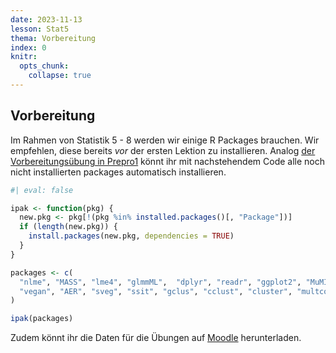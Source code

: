 ```yaml
---
date: 2023-11-13
lesson: Stat5
thema: Vorbereitung
index: 0
knitr:
  opts_chunk: 
    collapse: true
---
```


## Vorbereitung {#sec-stat5-8-vorbereitung}

Im Rahmen von Statistik 5 - 8 werden wir einige R Packages brauchen. Wir empfehlen, diese bereits *vor* der ersten Lektion zu installieren. Analog [der Vorbereitungsübung in Prepro1](#sec-prepro-vorbereitung) könnt ihr mit nachstehendem Code alle noch nicht installierten packages automatisch installieren.

```r
#| eval: false

ipak <- function(pkg) {
  new.pkg <- pkg[!(pkg %in% installed.packages()[, "Package"])]
  if (length(new.pkg)) {
    install.packages(new.pkg, dependencies = TRUE)
  }
}

packages <- c(
  "nlme", "MASS", "lme4", "glmmML",  "dplyr", "readr", "ggplot2", "MuMIn", "labdsv",
  "vegan", "AER", "sveg", "ssit", "gclus", "cclust", "cluster", "multcomp", "readr"
)

ipak(packages)
```

Zudem könnt ihr die Daten für die Übungen auf [Moodle](https://moodle.zhaw.ch/mod/resource/view.php?id=976907) herunterladen.